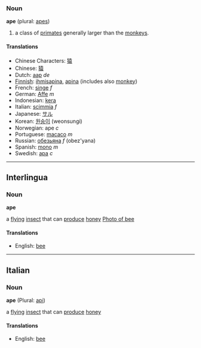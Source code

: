 ===Noun===
'''ape''' (plural: [[apes]])

#a class of [[primate]]s generally larger than the [[monkey]]s.

====Translations====
*Chinese Characters: [[猿]]
*Chinese: [[猿]]
*Dutch: [[aap]] ''de''
*[[Finnish]]: [[ihmisapina]], [[apina]] (includes also [[monkey]])
*French: [[singe]] ''f''
*German: [[Affe]] ''m''
*Indonesian: [[kera]]
*Italian: [[scimmia]] ''f''
*Japanese: [[サル]]
*Korean: [[원숭이]] (weonsungi)
*Norwegian: ape ''c''
*Portuguese: [[macaco]] ''m''
*Russian: [[обезьяна]] ''f'' (obez'yana)
*Spanish: [[mono]] ''m''
*Swedish: [[apa]] ''c''

----

==Interlingua==
===Noun===
'''ape'''

a [[fly]]ing [[insect]] that can [[produce]] [[honey]]
[[image:bee on flower.jpg|Photo of bee]]

====Translations====
*English: [[bee]]

----
==Italian==
===Noun===
'''ape''' (Plural: [[api]])

a [[fly]]ing [[insect]] that can [[produce]] [[honey]]

====Translations====
*English: [[bee]]